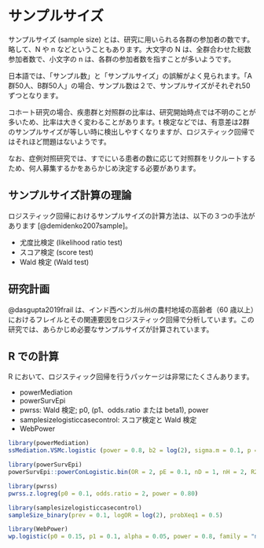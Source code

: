 # サンプルサイズ  {#samplesize}

サンプルサイズ (sample size)\index{さんぷるさいず@サンプルサイズ} とは、研究に用いられる各群の参加者の数です。略して、N や n などということもあります。大文字の N は、全群合わせた総数参加者数で、小文字の n は、各群の参加者数を指すことが多いようです。

日本語では、「サンプル数」と「サンプルサイズ」の誤解がよく見られます。「A群50人、B群50人」の場合、サンプル数は２で、サンプルサイズがそれぞれ50ずつとなります。

コホート研究の場合、疾患群と対照群の比率は、研究開始時点では不明のことが多いため、比率は大きく変わることがあります。t 検定などでは、有意差は2群のサンプルサイズが等しい時に検出しやすくなりますが、ロジスティック回帰ではそれほど問題はないようです。

なお、症例対照研究では、すでにいる患者の数に応じて対照群をリクルートするため、何人募集するかをあらかじめ決定する必要があります。

## サンプルサイズ計算の理論

ロジスティック回帰におけるサンプルサイズの計算方法は、以下の３つの手法があります [@demidenko2007sample]。

* 尤度比検定 (likelihood ratio test)
* スコア検定 (score test)
* Wald 検定 (Wald test)
 

## 研究計画

@dasgupta2019frail は、インド西ベンガル州の農村地域の高齢者（60 歳以上）におけるフレイルとその関連要因をロジスティック回帰で分析しています。この研究では、あらかじめ必要なサンプルサイズが計算されています。

## R での計算

R において、ロジスティック回帰を行うパッケージは非常にたくさんあります。

* powerMediation
* powerSurvEpi
* pwrss: Wald 検定; p0, (p1、odds.ratio または beta1), power
* samplesizelogisticcasecontrol: スコア検定と Wald 検定
* WebPower


```r
library(powerMediation)
ssMediation.VSMc.logistic (power = 0.8, b2 = log(2), sigma.m = 0.1, p = 0.1, corr.xm = 0.2)
```

```r
library(powerSurvEpi)
powerSurvEpi::powerConLogistic.bin(OR = 2, pE = 0.1, nD = 1, nH = 2, R2 = 0, )
```



```r
library(pwrss)
pwrss.z.logreg(p0 = 0.1, odds.ratio = 2, power = 0.80)
```

```r
library(samplesizelogisticcasecontrol)
sampleSize_binary(prev = 0.1, logOR = log(2), probXeq1 = 0.5)
```

```r
library(WebPower)
wp.logistic(p0 = 0.15, p1 = 0.1, alpha = 0.05, power = 0.8, family = "normal", parameter = c(0,1))
```





